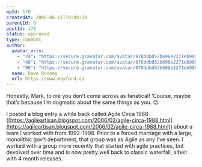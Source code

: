 ```yaml
---
wpId: 170
createdAt: 2008-06-11T10:08:28
parentId: 0
postId: 178
status: approved
type: comment
author:
  avatar_urls:
    - "24": "https://secure.gravatar.com/avatar/878ddbd52b696e2271eb98961bfb4123?s=24&d=mm&r=g"
    - "48": "https://secure.gravatar.com/avatar/878ddbd52b696e2271eb98961bfb4123?s=48&d=mm&r=g"
    - "96": "https://secure.gravatar.com/avatar/878ddbd52b696e2271eb98961bfb4123?s=96&d=mm&r=g"
  name: Dave Rooney
  url: https://www.mayford.ca
---
```


Honestly, Mark, to me you don’t come across as fanatical! ‘Course, maybe that’s because I’m dogmatic about the same things as you. 😉

I posted a blog entry a while back called Agile Circa 1988 ([https://agileartisan.blogspot.com/2006/02/agile-circa-1988.html](https://agileartisan.blogspot.com/2006/02/agile-circa-1988.html)) about a team I worked with from 1992-1998. Prior to a forced marriage with a large, monolithic gov’t department, that group was as Agile as any I’ve seen. I worked with a group more recently that started with agile practices, but devolved over time and is now pretty well back to classic waterfall, albeit with 4 month releases.